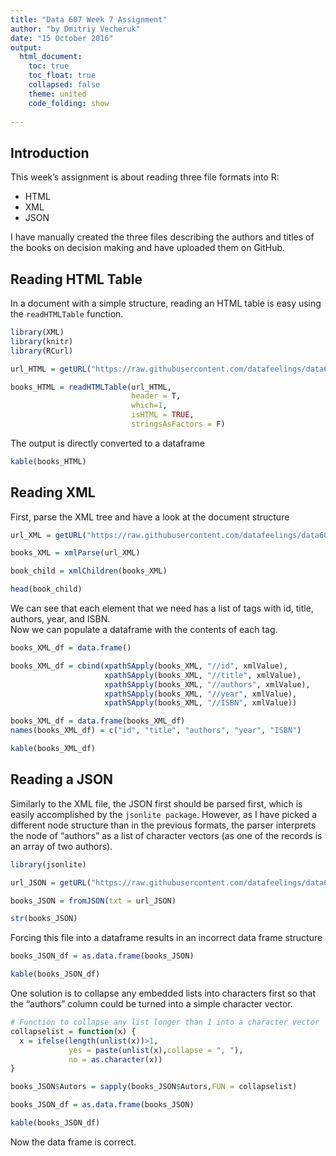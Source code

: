 ```yaml
---
title: "Data 607 Week 7 Assignment"
author: "by Dmitriy Vecheruk"
date: "15 October 2016"
output: 
  html_document:
    toc: true
    toc_float: true
    collapsed: false
    theme: united
    code_folding: show
    
---
```


## Introduction
  
This week's assignment is about reading three file formats into R:
  
- HTML
- XML
- JSON
  
I have manually created the three files describing the authors and titles of the books on decision making and have uploaded them on GitHub.


## Reading HTML Table
  
In a document with a simple structure, reading an HTML table is easy using the `readHTMLTable` function.
```r
library(XML)
library(knitr)
library(RCurl)

url_HTML = getURL("https://raw.githubusercontent.com/datafeelings/data607/master/week_7/books.html", ssl.verifypeer = FALSE)

books_HTML = readHTMLTable(url_HTML, 
                           header = T, 
                           which=1, 
                           isHTML = TRUE, 
                           stringsAsFactors = F)
```
The output is directly converted to a dataframe
```r
kable(books_HTML)
```


## Reading XML 
  
First, parse the XML tree and have a look at the document structure
```r

url_XML = getURL("https://raw.githubusercontent.com/datafeelings/data607/master/week_7/books.xml", ssl.verifypeer = FALSE)

books_XML = xmlParse(url_XML)

book_child = xmlChildren(books_XML)

head(book_child)

```
We can see that each element that we need has a list of tags with id, title, authors, year, and ISBN.  
Now we can populate a dataframe with the contents of each tag.
```r
books_XML_df = data.frame()

books_XML_df = cbind(xpathSApply(books_XML, "//id", xmlValue),
                     xpathSApply(books_XML, "//title", xmlValue),
                     xpathSApply(books_XML, "//authors", xmlValue),
                     xpathSApply(books_XML, "//year", xmlValue),
                     xpathSApply(books_XML, "//ISBN", xmlValue))

books_XML_df = data.frame(books_XML_df)
names(books_XML_df) = c("id", "title", "authors", "year", "ISBN")

kable(books_XML_df)
```


## Reading a JSON 
  
Similarly to the XML file, the JSON first should be parsed first, which is easily accomplished by the `jsonlite package`.
However, as I have picked a different node structure than in the previous formats, the parser interprets the node of "authors" as a list of character vectors (as one of the records is an array of two authors).

```r
library(jsonlite)

url_JSON = getURL("https://raw.githubusercontent.com/datafeelings/data607/master/week_7/books.json", ssl.verifypeer = FALSE)

books_JSON = fromJSON(txt = url_JSON)

str(books_JSON)
```

Forcing this file into a dataframe results in an incorrect data frame structure
```r
books_JSON_df = as.data.frame(books_JSON)

kable(books_JSON_df)
```
  
One solution is to collapse any embedded lists into characters first so that the "authors" column could be turned into a simple character vector.

```r
# Function to collapse any list longer than 1 into a character vector
collapselist = function(x) { 
  x = ifelse(length(unlist(x))>1,
             yes = paste(unlist(x),collapse = ", "),
             no = as.character(x))
}

books_JSON$Autors = sapply(books_JSON$Autors,FUN = collapselist)

books_JSON_df = as.data.frame(books_JSON)

kable(books_JSON_df)

```
  
Now the data frame is correct.
